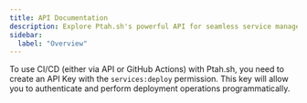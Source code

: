 ```yaml
---
title: API Documentation
description: Explore Ptah.sh's powerful API for seamless service management and deployment
sidebar:
  label: "Overview"
---
```


To use CI/CD (either via API or GitHub Actions) with Ptah.sh, you need to create an API Key with the `services:deploy` permission. This key will allow you to authenticate and perform deployment operations programmatically.
